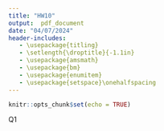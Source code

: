 ```yaml
---
title: "HW10"
output:  pdf_document
date: "04/07/2024"
header-includes:
   - \usepackage{titling}
   - \setlength{\droptitle}{-1.1in}
   - \usepackage{amsmath}
   - \usepackage{bm}
   - \usepackage{enumitem}
   - \usepackage{setspace}\onehalfspacing
---
```


```r
knitr::opts_chunk$set(echo = TRUE)
```
Q1
\begin{enumerate}[label=(\alph*)]
\item The kernel of posterior density for $\bm{\beta} | \bm{y}, \bm{X}$ is not easily recognisable as any know distribution, so analytic solution may not be easily obtained and MH algorithm is then suitable for sampling from the posterior.\\
Let $q(\bm{\beta_{new}} \mid \bm{\beta_{old}} )$ be the density of given proposal distribution $N_p(\bm{\beta_{old}},\widehat{Cov}(\bm{\hat{\beta}_{ML}}))$. The algorithm in pseudo code is as follows:
  \begin{enumerate}[label=(\roman*)]
    \item Set the staring value of $\bm{\beta^{(0)}}$, e.g. using prior mean $\bm{b_0}$.
    \item For $t=1, \dots ,1000$:
    \begin{enumerate}[label=\arabic*.]
      \item Draw $\bm{\beta^*}$ from $q(\bm{\beta^*} \mid \bm{\beta^{(t-1)}} )$.
      \item Compute the acceptance probability: $\alpha (\bm{\beta^*} \mid \bm{\beta^{(t-1)}})=min \left( 1, \frac{p(\bm{\beta}^* \mid \bm{y}, \bm{X}) q( \bm{\beta^{(t-1)}} \mid \bm{\beta^*} )}{p(\bm{\beta}^{(t-1)} \mid \bm{y}, \bm{X}) q(\bm{\beta^*} \mid \bm{\beta^{(t-1)}} )} \right)$
      \item With probability $ \alpha (\bm{\beta^*} \mid \bm{\beta^{(t-1)}})$ set $\bm{\beta^{(t)}}=\bm{\beta^*}$. Else, set $\bm{\beta^{(t)}}=\bm{\beta^{(t-1)}}$.
    \end{enumerate}
    \item Optionally, discard first B iterations as burn-in.
    \item Output samples $\bm{\beta^{(B+1)}}, \dots , \bm{\beta^{(1000)}}$.
  \end{enumerate}
\item Point estimates of individual parameters can be approximated from the generated random draws. The posterior mean is approximated by the sample average:
\begin{align*}
\mathbb{E}(\bm{\beta} \mid \bm{y}, \bm{X}) &\approx \frac{1}{1000-B} \sum_{t=B+1}^{1000} \bm{\beta}^{(t)}
\end{align*}
\item The credible interval can be defined via empirical quantiles of the respective random draws, e.g. 90\% credible interval:
\begin{align*}
\hat{Q}_{0.05}(\bm{\beta} \mid \bm{y} , \bm{X}) &\approx q_{0.05}(\bm{\beta^{(B+1)}}, \dots , \bm{\beta^{(1000)}}) \\
\hat{Q}_{0.95}(\bm{\beta} \mid \bm{y} , \bm{X}) &\approx q_{0.95}(\bm{\beta^{(B+1)}}, \dots , \bm{\beta^{(1000)}})
\end{align*}
\end{enumerate}
